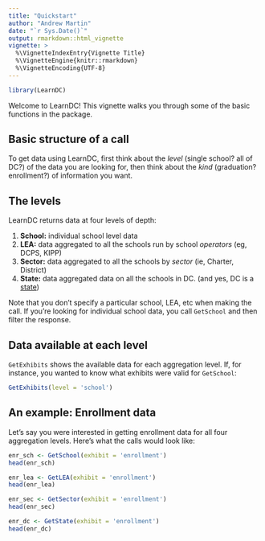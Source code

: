 ```yaml
---
title: "Quickstart"
author: "Andrew Martin"
date: "`r Sys.Date()`"
output: rmarkdown::html_vignette
vignette: >
  %\VignetteIndexEntry{Vignette Title}
  %\VignetteEngine{knitr::rmarkdown}
  %\VignetteEncoding{UTF-8}
---
```


```r
library(LearnDC)
```

Welcome to LearnDC!  This vignette walks you through some of the basic functions in the package.

## Basic structure of a call
To get data using LearnDC, first think about the _level_ (single school?  all of DC?) of the data you are looking for, then think about the _kind_ (graduation?  enrollment?) of information you want.

## The levels
LearnDC returns data at four levels of depth:

1.  **School:** individual school level data
2.  **LEA:**  data aggregated to all the schools run by school _operators_ (eg, DCPS, KIPP)
3.  **Sector:** data aggregated to all the schools by _sector_ (ie, Charter, District) 
4.  **State:** data aggregated data on all the schools in DC.  (and yes, DC is a [state](https://www.dcvote.org/))

Note that you don't specify a particular school, LEA, etc when making the call.  If you're looking for individual school data, you call `GetSchool` and then filter the response.

## Data available at each level

`GetExhibits` shows the available data for each aggregation level.
If, for instance, you wanted to know what exhibits were valid for `GetSchool`:

```r

GetExhibits(level = 'school')

```

## An example: Enrollment data

Let's say you were interested in getting enrollment data for all four aggregation levels.  Here's what the calls would look like:

```r
enr_sch <- GetSchool(exhibit = 'enrollment')
head(enr_sch)
```

```r
enr_lea <- GetLEA(exhibit = 'enrollment')
head(enr_lea)
```

```r
enr_sec <- GetSector(exhibit = 'enrollment')
head(enr_sec)
```

```r
enr_dc <- GetState(exhibit = 'enrollment')
head(enr_dc)
```
